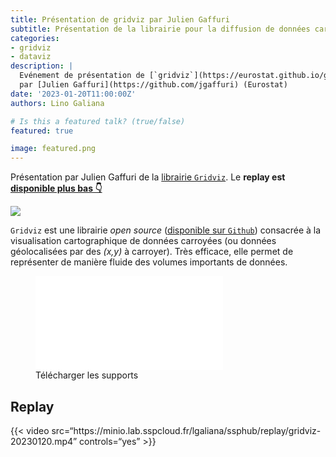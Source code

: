 ```yaml
---
title: Présentation de gridviz par Julien Gaffuri
subtitle: Présentation de la librairie pour la diffusion de données carroyées
categories:
- gridviz
- dataviz
description: |
  Evénement de présentation de [`gridviz`](https://eurostat.github.io/gridviz/)
  par [Julien Gaffuri](https://github.com/jgaffuri) (Eurostat)
date: '2023-01-20T11:00:00Z'
authors: Lino Galiana

# Is this a featured talk? (true/false)
featured: true

image: featured.png
---
```


Présentation par Julien Gaffuri de
la [librairie `Gridviz`](https://eurostat.github.io/gridviz/). 
Le __replay est [disponible plus bas 👇](#replay)__

![](gridviz.png)

`Gridviz` est une
librairie _open source_ ([disponible sur `Github`](https://github.com/eurostat/gridviz))
consacrée à la visualisation cartographique de données
carroyées (ou données géolocalisées par des _(x,y)_ à carroyer).
Très efficace, elle permet de représenter de manière fluide
des volumes importants de données. 

![Télécharger les supports](uploads/gridviz.pdf)



## Replay {#replay}


{{< video src="https://minio.lab.sspcloud.fr/lgaliana/ssphub/replay/gridviz-20230120.mp4" controls="yes" >}}

